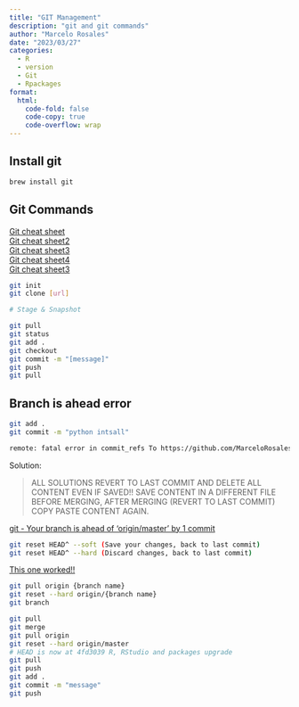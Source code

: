 ```yaml
---
title: "GIT Management"
description: "git and git commands"
author: "Marcelo Rosales"
date: "2023/03/27"
categories:
  - R
  - version
  - Git
  - Rpackages
format: 
  html: 
    code-fold: false
    code-copy: true
    code-overflow: wrap
---
```


## Install git

``` bash
brew install git   
```

## Git Commands

[Git cheat sheet](https://education.github.com/git-cheat-sheet-education.pdf){target="_blank"}\
[Git cheat sheet2](https://about.gitlab.com/images/press/git-cheat-sheet.pdf){target="_blank"}\
[Git cheat sheet3](https://github.com/WebDevStudios/CLI-Cheat-Sheet/blob/master/git-commands.md){target="_blank"}\
[Git cheat sheet4](https://gist.github.com/akras14/3d242d80af8388ebca60){target="_blank"}\
[Git cheat sheet3](){target="_blank"}

``` .bash

git init
git clone [url]

# Stage & Snapshot

git pull
git status
git add .
git checkout
git commit -m "[message]"
git push
git pull
```

## Branch is ahead error

``` .bash
git add .
git commit -m "python intsall"
```

```.bash
remote: fatal error in commit_refs To https://github.com/MarceloRosales/Quarto_website_test01.git ! \[remote rejected\] master -> master (failure) **error: failed to push some refs to 'https://github.com/MarceloRosales/Quarto_website_test01.git'**
```

Solution:

> ALL SOLUTIONS REVERT TO LAST COMMIT AND DELETE ALL CONTENT EVEN IF SAVED!! SAVE CONTENT IN A DIFFERENT FILE BEFORE MERGING, AFTER MERGING (REVERT TO LAST COMMIT) COPY PASTE CONTENT AGAIN.

[git - Your branch is ahead of 'origin/master' by 1 commit](https://stackoverflow.com/questions/10169328/git-your-branch-is-ahead-of-origin-master-by-1-commit){target="_blank"}

``` bash
git reset HEAD^ --soft (Save your changes, back to last commit)
git reset HEAD^ --hard (Discard changes, back to last commit)
```

[This one worked!!](https://www.nblog09.com/w/2019/01/24/git-ahead/){target="_blank"}

``` .bash
git pull origin {branch name}
git reset --hard origin/{branch name}
git branch
```

``` .bash
git pull     
git merge 
git pull origin
git reset --hard origin/master
# HEAD is now at 4fd3039 R, RStudio and packages upgrade
git pull
git push
git add .
git commit -m "message"
git push
```
